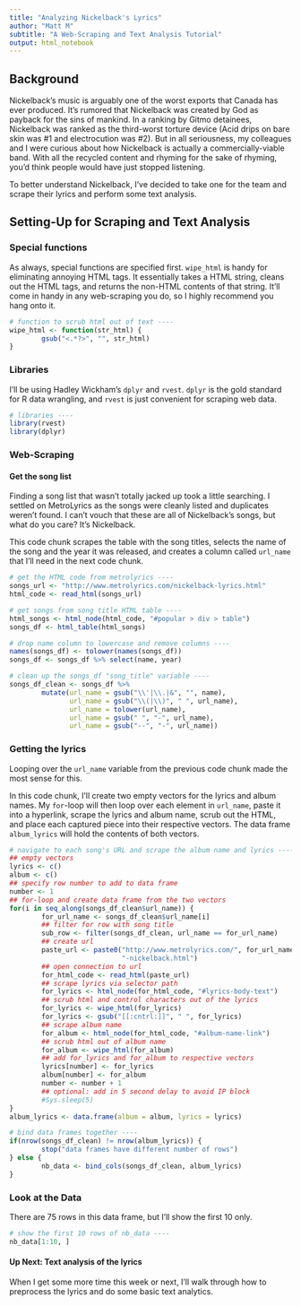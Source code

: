 ```yaml
---
title: "Analyzing Nickelback's Lyrics"
author: "Matt M"
subtitle: "A Web-Scraping and Text Analysis Tutorial"
output: html_notebook
---
```


## Background
Nickelback's music is arguably one of the worst exports that Canada has ever produced. It's rumored that Nickelback was created by God as payback for the sins of mankind. In a ranking by Gitmo detainees, Nickelback was ranked as the third-worst torture device (Acid drips on bare skin was #1 and electrocution was #2). But in all seriousness, my colleagues and I were curious about how Nickelback is actually a commercially-viable band. With all the recycled content and rhyming for the sake of rhyming, you'd think people would have just stopped listening.  

To better understand Nickelback, I've decided to take one for the team and scrape their lyrics and perform some text analysis.  

## Setting-Up for Scraping and Text Analysis
### Special functions
As always, special functions are specified first. `wipe_html` is handy for eliminating annoying HTML tags. It essentially takes a HTML string, cleans out the HTML tags, and returns the non-HTML contents of that string. It'll come in handy in any web-scraping you do, so I highly recommend you hang onto it.
```r
# function to scrub html out of text ----
wipe_html <- function(str_html) {
        gsub("<.*?>", "", str_html)
}
```

### Libraries
I'll be using Hadley Wickham's `dplyr` and `rvest`. `dplyr` is the gold standard for R data wrangling, and `rvest` is just convenient for scraping web data.
```r
# libraries ----
library(rvest)
library(dplyr)
```

### Web-Scraping
#### Get the song list
Finding a song list that wasn't totally jacked up took a little searching. I settled on MetroLyrics as the songs were cleanly listed and duplicates weren't found. I can't vouch that these are all of Nickelback's songs, but what do you care? It's Nickelback.  

This code chunk scrapes the table with the song titles, selects the name of the song and the year it was released, and creates a column called `url_name` that I'll need in the next code chunk.  
```r
# get the HTML code from metrolyrics ----
songs_url <- "http://www.metrolyrics.com/nickelback-lyrics.html"
html_code <- read_html(songs_url)

# get songs from song title HTML table ----
html_songs <- html_node(html_code, "#popular > div > table")
songs_df <- html_table(html_songs)

# drop name column to lowercase and remove columns ----
names(songs_df) <- tolower(names(songs_df))
songs_df <- songs_df %>% select(name, year)

# clean up the songs_df "song_title" variable ----
songs_df_clean <- songs_df %>% 
        mutate(url_name = gsub("\\'|\\.|&", "", name),
               url_name = gsub("\\(|\\)", " ", url_name),
               url_name = tolower(url_name),
               url_name = gsub(" ", "-", url_name),
               url_name = gsub("--", "-", url_name))
```

### Getting the lyrics
Looping over the `url_name` variable from the previous code chunk made the most sense for this.  

In this code chunk, I'll create two empty vectors for the lyrics and album names. My `for`-loop will then loop over each element in `url_name`, paste it into a hyperlink, scrape the lyrics and album name, scrub out the HTML, and place each captured piece into their respective vectors. The data frame `album_lyrics` will hold the contents of both vectors.
```r
# navigate to each song's URL and scrape the album name and lyrics ----
## empty vectors
lyrics <- c()
album <- c()
## specify row number to add to data frame
number <- 1
## for-loop and create data frame from the two vectors
for(i in seq_along(songs_df_clean$url_name)) {
        for_url_name <- songs_df_clean$url_name[i]
        ## filter for row with song title
        sub_row <- filter(songs_df_clean, url_name == for_url_name)
        ## create url
        paste_url <- paste0("http://www.metrolyrics.com/", for_url_name,
                            "-nickelback.html")
        ## open connection to url
        for_html_code <- read_html(paste_url)
        ## scrape lyrics via selector path
        for_lyrics <- html_node(for_html_code, "#lyrics-body-text")
        ## scrub html and control characters out of the lyrics
        for_lyrics <- wipe_html(for_lyrics)
        for_lyrics <- gsub("[[:cntrl:]]", " ", for_lyrics)
        ## scrape album name
        for_album <- html_node(for_html_code, "#album-name-link")
        ## scrub html out of album name
        for_album <- wipe_html(for_album)
        ## add for_lyrics and for_album to respective vectors 
        lyrics[number] <- for_lyrics
        album[number] <- for_album
        number <- number + 1
        ## optional: add in 5 second delay to avoid IP block
        #Sys.sleep(5)
}
album_lyrics <- data.frame(album = album, lyrics = lyrics)

# bind data frames together ----
if(nrow(songs_df_clean) != nrow(album_lyrics)) {
        stop("data frames have different number of rows")
} else {
        nb_data <- bind_cols(songs_df_clean, album_lyrics)
}
```

### Look at the Data
There are 75 rows in this data frame, but I'll show the first 10 only.
```r
# show the first 10 rows of nb_data ----
nb_data[1:10, ]
```

#### Up Next: Text analysis of the lyrics
When I get some more time this week or next, I'll walk through how to preprocess the lyrics and do some basic text analytics.
